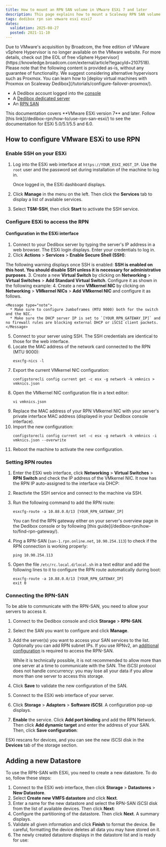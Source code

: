 ```yaml
---
title: How to mount an RPN SAN volume in VMware ESXi 7 and later
description: This page explains how to mount a Scaleway RPN SAN volume in VMware ESXi 7 and later
tags: dedibox rpn san vmware esxi esxi7
dates:
  validation: 2025-08-27
  posted: 2021-11-10
---
```




<Message type="important">
  Due to VMware's acquisition by Broadcom, the free edition of VMware vSphere Hypervisor is no longer available on the VMware website. For more details, check out [the EOL of free vSphere Hypervisor](https://knowledge.broadcom.com/external/article?legacyId=2107518). Please note that the following content is provided as-is, without any guarantee of functionality.
We suggest considering alternative hypervisors such as Proxmox. You can learn how to [deploy virtual machines with Proxmox on Scaleway Dedibox](/tutorials/configure-failover-proxmox/).
</Message>

<Requirements />

- A Dedibox account logged into the [console](https://console.online.net)
- A [Dedibox dedicated server](https://www.scaleway.com/en/dedibox)
- An [RPN SAN](https://www.scaleway.com/en/dedibox/storage/)

<Message type="important">
  This documentation covers **VMware ESXi version 7** and later. Follow [this link](/dedibox-rpn/how-to/use-rpn-san-esxi/) to see the documentation for ESXi 5.0/5.1/5.5 and 6.0.
</Message>

## How to configure VMware ESXi to use RPN

### Enable SSH on your ESXi

1. Log into the ESXi web interface at `https://YOUR_ESXI_HOST_IP`.
    <Message type="tip">
      Use the `root` user and the password set during installation of the machine to log in.
    </Message>

    Once logged in, the ESXi dashboard displays.

    <Lightbox image={image} alt="" />
2. Click **Manage** in the menu on the left. Then click the **Services** tab to display a list of available services.
3. Select **TSM-SSH**, then click **Start** to activate the SSH service.
    <Lightbox image={image2} alt="" />

### Configure ESXi to access the RPN

#### Configuration in the ESXi interface

1. Connect to your Dedibox server by typing the server's IP address in a web browser. The ESXi login displays. Enter your credentials to log in.
2. Click **Actions** > **Services** > **Enable Secure Shell (SSH)**:
    <Lightbox image={image3} width="600" alt="" />

  The following warning displays once SSH is enabled: **SSH is enabled on this host. You should disable SSH unless it is necessary for administrative purposes**.
3. Create a new **Virtual Switch** by clicking on **Networking** > **Virtual Switches** > **Add Standard Virtual Switch**. Configure it as shown in the following example:
    <Lightbox image={image4} width="400" alt="" />
4. Create a new **VMkernel NIC** by clicking on **Networking** > **VMkernel NICs** > **Add VMkernel NIC** and configure it as follows.
    <Lightbox image={image5} width="400" alt="" />

    <Message type="note">
      * Make sure to configure Jumboframes (MTU 9000) both for the switch and the NIC.
      * Make sure the DHCP server IP is set to `[YOUR_RPN_GATEWAY_IP]` and no firewall rules are blocking external DHCP or iSCSI client packets.
    </Message>
5. Connect to your server using SSH. The SSH credentials are identical to those for the web interface.
6. Locate the MAC address of the network card connected to the RPN (MTU 9000):
    ```
    esxcfg-nics -l
    ```
7. Export the current VMkernel NIC configuration:
    ```
    configstorecli config current get -c esx -g network -k vmknics > vmknics.json
    ```
8. Open the VMkernel NIC configuration file in a text editor:
    ```
    vi vmknics.json
    ```
9. Replace the MAC address of your RPN VMkernel NIC with your server's private interface MAC address (displayed in your Dedibox console interface).
    <Lightbox image={image6} />
10. Import the new configuration:
    ```
    configstorecli config current set -c esx -g network -k vmknics -i vmknics.json --overwrite
    ```
11. Reboot the machine to activate the new configuration.
### Setting RPN routes

1. Enter the ESXi web interface, click **Networking** > **Virtual Switches** > **RPN Switch** and check the IP address of the VMkernel NIC. It now has the RPN IP auto-assigned to the interface via DHCP:
    <Lightbox image={image7} width="800" alt="" />
2. Reactivte the SSH service and connect to the machine via SSH.
3. Run the following command to add the RPN route:
    ```
    esxcfg-route -a 10.88.0.0/13 [YOUR_RPN_GATEWAY_IP]
    ```

    <Message type="tip"> 
      You can find the RPN gateway either on your server's overview page in the Dedibox console or by following [this guide](/dedibox-rpn/how-to/find-rpn-gateway/).
    </Message>
4. Ping a RPN-SAN (`san-1.rpn.online.net`, `10.90.254.113`) to check if the RPN connection is working properly:
    ```
    ping 10.90.254.113
    ```
5. Open the file `/etc/rc.local.d/local.sh` in a text editor and add the following lines to it to configure the RPN route automatically during boot:
    ```
    esxcfg-route -a 10.88.0.0/13 [YOUR_RPN_GATEWAY_IP]
    exit 0
    ```

### Connecting the RPN-SAN

To be able to communicate with the RPN-SAN, you need to allow your servers to access it.

1. Connect to the Dedibox console and click **Storage** > **RPN-SAN**.
2. Select the SAN you want to configure and click **Manage**.
3. Add the server(s) you want to access your SAN services to the list. Optionally you can add RPN subnet IPs.
    <Message type="note">
      If you use RPNv2, an [additional configuration](/dedibox-rpn/how-to/configure-rpnv1-gateway/) is required to access the RPN-SAN.
    </Message>

    <Message type="important">
    While it is technically possible, it is not recommended to allow more than one server at a time to communicate with the SAN. The iSCSI protocol does not handle concurrency: you may lose all your data if you allow more than one server to access this storage.
    </Message>
4. Click **Save** to validate the new configuration of the SAN.
5. Connect to the ESXi web interface of your server.
6. Click **Storage** > **Adapters** > **Software iSCSI**. A configuration pop-up displays.
7. **Enable** the service. Click **Add port binding** and add the RPN Network. Then click **Add dynamic target** and enter the address of your SAN. Then, click **Save configuration**:
    <Lightbox image={image8} width="600" alt="" />

ESXi rescans for devices, and you can see the new iSCSI disk in the **Devices** tab of the storage section.

## Adding a new Datastore

To use the RPN-SAN with ESXi, you need to create a new datastore. To do so, follow these steps:

1. Connect to the ESXi web interface, then click **Storage** > **Datastores** > **New Datastore**.
2. Select **Create new VMFS datastore** and click **Next**.
3. Enter a name for the new datastore and select the RPN-SAN iSCSI disk from the list of available devices. Then click **Next**:
    <Lightbox image={image9} width="600" alt="" />
4. Configure the partitioning of the datastore. Then click **Next**. A summary displays.
5. Validate all given information and click **Finish** to format the device.
    <Message type="important">
      Be careful, formatting the device deletes all data you may have stored on it.
    </Message>
6. The newly created datastore displays in the datastore list and is ready for use:
    <Lightbox image={image10} width="800" alt="" />


